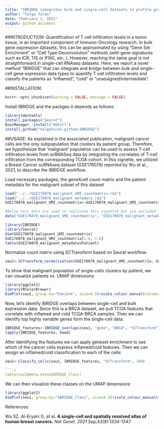 ```yaml
---
title: "IBRIDGE integrates bulk and single-cell datasets to profile granular heterogeneity of TIME"
author: "Tolga Turan"
date: "February 1, 2022"
output: github_document
---
```


##INTRODUCTION:
Quantification of T cell infiltration levels in a tumor tissue, is an important component of Immuno-Oncology research. In bulk gene expression datasets, this can be approximated by using "Gene Set Enrichment" or "Cell Type Deconvolution" methods (with gene signatures such as ICR, TIS or IFNG, etc. ). However, reaching the same goal is not straigthforward in single-cell RNAseq datasets. Here, we report a novel method "IBRIDGE" that can integrate and *bridge* between bulk and single-cell gene expression data types to quantify T cell infiltration levels and classify the patients as "inflamed", "cold" or "unassigned/intermediate".


##INSTALLATION:
```r
knitr::opts_chunk$set(warning = FALSE, message = FALSE) 
```
Install IBRIDGE and the packges it depends as follows:
``` r
library(devtools)
install.packages("Seurat")
BiocManager::install("AUCell")
install_github("tolgaturan-github/IBRIDGE")
```

##USAGE:
As explained in the associated publication, malignant cancer cells are the only subpopulation that clusters by patient group. Therefore, we hypothesize that 'malignant' population can be used to assess T-cell infiltration levels from scRNASeq data by integrating the correlates of T-cell infiltration from the corresponding TCGA cohort. In this vignette, we utilized a Breast Cancer scRNAseq dataset (GSE176078) reported by Wu et al., 2021, to describe the IBRIDGE workflow.

  
Load necessary packages, the geneXcell count matrix and the patient metadata for the malignant subset of this dataset
``` r
load("../../GSE176078_malignant_UMI_countmatrix.rda")
load("../../GSE176078_malignant_metadata.rda")
GSE176078_malignant_UMI_countmatrix<-GSE176078_malignant_UMI_countmatrix[order(apply(GSE176078_malignant_UMI_countmatrix, 1, median), decreasing=TRUE),]
```

``` r
#Below test data are used to replicate this vignette but are excluded from the package due to space restrictions.
data("GSE176078_malignant_UMI_countmatrix", "GSE176078_malignant_metadata", package="IBRIDGE")
```
``` r
library(IBRIDGE)
library(Seurat)
dim(GSE176078_malignant_UMI_countmatrix)
GSE176078_malignant_UMI_countmatrix[1:6, 1:6]
table(GSE176078_malignant_metadata$Patient)
```

Normalize count matrix using SCTransform based on Seurat workflow.

``` r
seu1<-SCTransform_normalization(GSE176078_malignant_UMI_countmatrix, GSE176078_malignant_metadata$Patient)
```

To show that malignant population of single-cells clusters by patient, we can visualize patients vs. UMAP dimensions:
``` r
library(ggplot2)
library(RColorBrewer)
DimPlot(seu1, group.by="Patient", size=0.5)+scale_colour_manual(values=c(brewer.pal(9, "Set1"), brewer.pal(8, "Dark2"), brewer.pal(5, "Set2")))
```

Now, let's identify IBRIDGE overlaps between single-cell and bulk expression data. Since this is a BRCA dataset, we pull TCGA features that correlate with inflamed and cold TCGA-BRCA samples. Then we can identify top highly variable genes form the single-cell data:
``` r
IBRIDGE_features<-IBRIDGE_overlaps(seu1, "gene", "BRCA", "SCTransform")
lapply(IBRIDGE_features, head)
```

After identifying the features we can apply geneset enrichment to see which of the cancer cells express inflamed/cold features. Then we can assign an inflamed/cold classification to each of the cells:
``` r
seu1<-Classify_cells(seu1, IBRIDGE_features, "SCTransform", 100)

``` r
table(seu1@meta.data$IBRIDGE_Class)
```

We can then visualize these classes on the UMAP dimensions:
``` r
library(ggplot2)
DimPlot(seu1, group.by="IBRIDGE_Class", size=0.5)+scale_colour_manual(values=c("blue", "red", "gray"))
```


References:

Wu SZ, Al-Eryani G, et al. **A single-cell and spatially resolved atlas of human breast cancers.** _Nat Genet. 2021 Sep;53(9):1334-1347._




